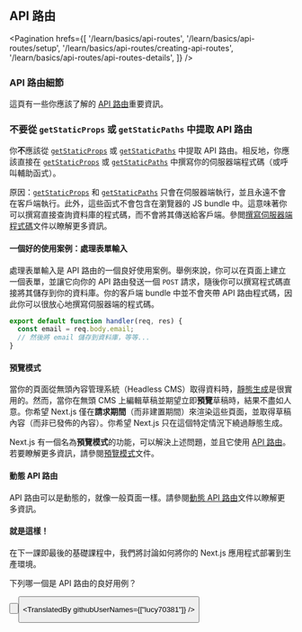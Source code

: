 
## API 路由

<Pagination
  hrefs={[
    '/learn/basics/api-routes',
    '/learn/basics/api-routes/setup',
    '/learn/basics/api-routes/creating-api-routes',
    '/learn/basics/api-routes/api-routes-details',
  ]}
/>

### API 路由細節

這頁有一些你應該了解的 <a href="/docs/api-routes/introduction" target="_blank">API 路由</a>重要資訊。

### 不要從 `getStaticProps` 或 `getStaticPaths` 中提取 API 路由
你**不**應該從 <a href="/docs/basic-features/data-fetching/overview#getstaticprops-static-generation" className="link-code" target="_blank">`getStaticProps`</a> 或 <a href="/docs/basic-features/data-fetching/overview#getstaticpaths-static-generation" className="link-code" target="_blank">`getStaticPaths`</a> 中提取 API 路由。相反地，你應該直接在 <a href="/docs/basic-features/data-fetching/overview#getstaticprops-static-generation" className="link-code" target="_blank">`getStaticProps`</a> 或 <a href="/docs/basic-features/data-fetching/overview#getstaticpaths-static-generation" className="link-code" target="_blank">`getStaticPaths`</a> 中撰寫你的伺服器端程式碼（或呼叫輔助函式）。

原因：<a href="/docs/basic-features/data-fetching/overview#getstaticprops-static-generation" className="link-code" target="_blank">`getStaticProps`</a> 和 <a href="/docs/basic-features/data-fetching/overview#getstaticpaths-static-generation" className="link-code" target="_blank">`getStaticPaths`</a> 只會在伺服器端執行，並且永遠不會在客戶端執行。此外，這些函式不會包含在瀏覽器的 JS bundle 中。這意味著你可以撰寫直接查詢資料庫的程式碼，而不會將其傳送給客戶端。參閲<a href="/docs/basic-features/data-fetching/get-static-props#write-server-side-code-directly" target="_blank">撰寫伺服器端程式碼</a>文件以瞭解更多資訊。

#### 一個好的使用案例：處理表單輸入

處理表單輸入是 API 路由的一個良好使用案例。舉例來說，你可以在頁面上建立一個表單，並讓它向你的 API 路由發送一個 `POST` 請求，隨後你可以撰寫程式碼直接將其儲存到你的資料庫。你的客戶端 bundle 中並不會夾帶 API 路由程式碼，因此你可以很放心地撰寫伺服器端的程式碼。

```js
export default function handler(req, res) {
  const email = req.body.email;
  // 然後將 email 儲存到資料庫，等等...
}
```

#### 預覽模式

當你的頁面從無頭內容管理系統（Headless CMS）取得資料時，<a href="/docs/basic-features/pages#static-generation-recommended" target="_blank">靜態生成</a>是很實用的。然而，當你在無頭 CMS 上編輯草稿並期望立即**預覽**草稿時，結果不盡如人意。你希望 Next.js 僅在**請求期間**（而非建置期間）來渲染這些頁面，並取得草稿內容（而非已發佈的內容）。你希望 Next.js 只在這個特定情況下繞過靜態生成。

Next.js 有一個名為**預覽模式**的功能，可以解決上述問題，並且它使用 <a href="/docs/api-routes/introduction" target="_blank">API 路由</a>。若要瞭解更多資訊，請參閱<a href="/docs/advanced-features/preview-mode" target="_blank">預覽模式</a>文件。

#### 動態 API 路由
API 路由可以是動態的，就像一般頁面一樣。請參閱<a href="/docs/api-routes/dynamic-api-routes" target="_blank">動態 API 路由</a>文件以瞭解更多資訊。

#### 就是這樣！
在下一課即最後的基礎課程中，我們將討論如何將你的 Next.js 應用程式部署到生產環境。

<Quiz>
  <QuizHeading type={QuizType.quickReview}>
    下列哪一個是 API 路由的良好用例？
  </QuizHeading>
  <QuizOptionGroup>
    <QuizOption text="將傳入的資料儲存到資料庫" />
    <QuizOption text="與第三方 API 安全地通信" /> 
    <QuizOption text="預覽 CMS 草稿內容" />
    <QuizOption text="以上皆是" isCorrect />
  </QuizOptionGroup>
</Quiz>

<Button
  content="返回上一頁 ←"
  url="/learn/basics/api-routes/creating-api-routes"
  basicStyle="text-white bg-[#0070f3]"
  hoverStyle="hover:opacity-90"
/>

<Button
  content="前往下一個課程 →"
  url="/learn/basics/deploying-nextjs-app"
  basicStyle="text-white bg-[#0070f3]"
  hoverStyle="hover:opacity-90"
/>

<TranslatedBy githubUserNames={["lucy70381"]} />

